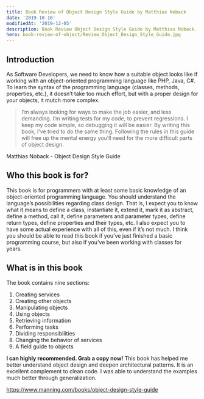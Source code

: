 ```yaml
---
title: Book Review of Object Design Style Guide by Matthias Noback
date: '2019-10-16'
modifiedAt: '2019-12-05'
description: Book Review Object Design Style Guide by Matthias Noback. It contains tips and facts to building software objects the way every developer should.
hero: book-review-of-object/Review_Object_Design_Style_Guide.jpg
---
```


## Introduction

As Software Developers, we need to know how a suitable object looks like if working with an object-oriented programming language
like PHP, Java, C#. To learn the syntax of the programming language (classes, methods, properties, etc.), it doesn’t take too much effort, but with a proper design for your objects, it mutch more complex.

> I’m always looking for ways to make the job easier, and less demanding. I’m writing tests for my code, to prevent regressions. I keep my code simple, so debugging it will be easier. By writing this book, I’ve tried to do the same thing. Following the rules in this guide will free up the mental energy you’ll need for the more difficult parts of object design.

Matthias Noback - Object Design Style Guide

## Who this book is for?

This book is for programmers with at least some basic knowledge of an object-oriented programming language. You should understand the language’s possibilities regarding class design. That is, I expect you to know what it means to define a class, instantiate it, extend it, mark it as abstract, define a method, call it, define parameters and parameter types, define return types, define properties and their types, etc.
I also expect you to have some actual experience with all of this, even if it’s not much. I think you should be able to read this book if you’ve just finished a basic programming course, but also if you’ve been working with classes for years.

## What is in this book

The book contains nine sections:

1. Creating services
2. Creating other objects
3. Manipulating objects
4. Using objects
5. Retrieving information
6. Performing tasks
7. Dividing responsibilities
8. Changing the behavior of services
9. A field guide to objects

**I can highly recommended. Grab a copy now!**
This book has helped me better understand object design and deepen architectural patterns. It is an excellent complement to clean code. I was able to understand the examples much better through generalization.

<Callout>
  <a
    href="https://www.manning.com/books/object-design-style-guide"
    target="_blank"
    rel="nofollow noopener noreferrer"
  >
    https://www.manning.com/books/object-design-style-guide
  </a>
</Callout>
